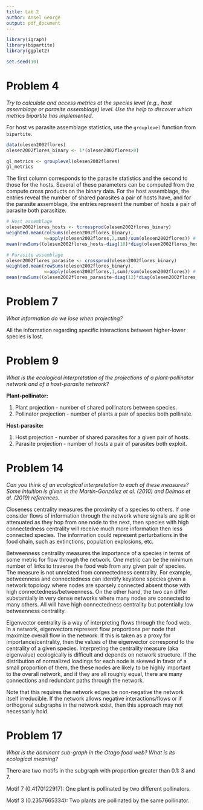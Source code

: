 ```yaml
---
title: Lab 2
author: Ansel George
output: pdf_document
---
```


```r
library(igraph)
library(bipartite)
library(ggplot2)

set.seed(10)
```


# Problem 4
*Try to calculate and access metrics at the species level (e.g., host assemblage
or parasite assemblage) level. Use the help to discover which metrics bipartite
has implemented.*

For host vs parasite assemblage statistics, use the `grouplevel` function from
`bipartite`.

```r
data(olesen2002flores)
olesen2002flores_binary <- 1*(olesen2002flores>0)

gl_metrics <- grouplevel(olesen2002flores)
gl_metrics
```

The first column corresponds to the parasite statistics and the second to those
for the hosts. Several of these parameters can be computed from the compute
cross products on the binary data. For the host assemblage, the entries reveal
the number of shared parasites a pair of hosts have, and for the parasite
assemblage, the entries represent the number of hosts a pair of parasite both
parasitize.


```r
# Host assemblage
olesen2002flores_hosts <- tcrossprod(olesen2002flores_binary)
weighted.mean(colSums(olesen2002flores_binary),
              w=apply(olesen2002flores,2,sum)/sum(olesen2002flores)) # mean.number.of.links.HL
mean(rowSums((olesen2002flores_hosts-diag(10)*diag(olesen2002flores_hosts))))/9 # mean.number.of.shared.partners.LL

# Parasite assemblage
olesen2002flores_parasite <- crossprod(olesen2002flores_binary)
weighted.mean(rowSums(olesen2002flores_binary),
              w=apply(olesen2002flores,1,sum)/sum(olesen2002flores)) # mean.number.of.links.HL
mean(rowSums((olesen2002flores_parasite-diag(12)*diag(olesen2002flores_parasite))))/11 # mean.number.of.shared.partners.HL
```


# Problem 7
*What information do we lose when projecting?*

All the information regarding specific interactions between higher-lower
species is lost.


# Problem 9
*What is the ecological interpretation of the projections of a plant-pollinator
network and of a host-parasite network?*

**Plant-pollinator:**

1. Plant projection - number of shared pollinators between species.
2. Pollinator projection - number of plants a pair of species both pollinate.

**Host-parasite:**

1. Host projection - number of shared parasites for a given pair of hosts.
2. Parasite projection - number of hosts a pair of parasites both exploit.


# Problem 14
*Can you think of an ecological interpretation to each of these measures? Some
intuition is given in the Martín-González et al. (2010) and Delmas et al.
(2019) references.*

Closeness centrality measures the proximity of a species to others. If one
consider flows of information through the network where signals are split or
attenuated as they hop from one node to the next, then species with high
connectedness centrality will receive much more information then less connected
species. The information could represent perturbations in the food chain, such
as extinctions, population explosions, etc.

Betweenness centrality measures the importance of a species in terms of some
metric for flow through the network. One metric can be the minimum number of
links to traverse the food web from any given pair of species. The measure is
not unrelated from connectedness centrality. For example, betweenness and
connectedness can identify keystone species given a network topology where
nodes are sparsely connected absent those with high connectedness/betweenness.
On the other hand, the two can differ substantially in very dense networks
where many nodes are connected to many others. All will have high connectedness
centrality but potentially low betweenness centrality.

Eigenvector centrality is a way of interpreting flows through the food web. In
a network, eigenvectors represent flow proportions per node that maximize
overall flow in the network. If this is taken as a proxy for
importance/centrality, then the values of the eigenvector correspond to the
centrality of a given species. Interpreting the centrality measure (aka
eigenvalue) ecologically is difficult and depends on network structure. If the
distribution of normalized loadings for each node is skewed in favor of a small
proportion of them, the these nodes are likely to be highly important to the
overall network, and if they are all roughly equal, there are many connections
and redundant paths through the network.

Note that this requires the network edges be non-negative the network itself
irreducible. If the network allows negative interactions/flows or if orthogonal
subgraphs in the network exist, then this approach may not necessarily hold.


# Problem 17
*What is the dominant sub-graph in the Otago food web? What is its ecological
meaning?*

There are two motifs in the subgraph with proportion greater than 0.1: 3 and 7.

Motif 7 (0.4170122917): One plant is pollinated by two different pollinators.

Motif 3 (0.2357665334): Two plants are pollinated by the same pollinator.
